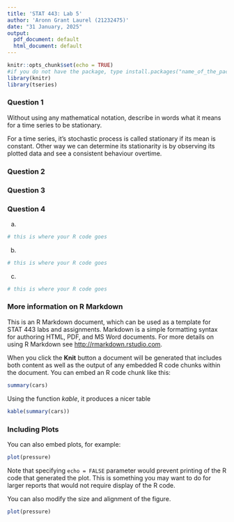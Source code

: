 ```yaml
---
title: 'STAT 443: Lab 5'
author: 'Aronn Grant Laurel (21232475)'
date: "31 January, 2025"
output:
  pdf_document: default
  html_document: default
---
```


```r
knitr::opts_chunk$set(echo = TRUE)
#if you do not have the package, type install.packages("name_of_the_package")
library(knitr)
library(tseries)
```

### Question 1
Without using any mathematical notation, describe in words what it means for a time series to be stationary. 

For a time series, it's stochastic process is called stationary if its mean is 
constant. Other way we can determine its stationarity is by observing its plotted
data and see a consistent behaviour overtime.



### Question 2




### Question 3




### Question 4

(a) 

```r
# this is where your R code goes
```


(b)

```r
# this is where your R code goes
```


(c)

```r
# this is where your R code goes
```



### More information on R Markdown

This is an R Markdown document, which can be used as a template for STAT 443 labs and assignments. Markdown is a simple formatting syntax for authoring HTML, PDF, and MS Word documents. For more details on using R Markdown see <http://rmarkdown.rstudio.com>.

When you click the **Knit** button a document will be generated that includes both content as well as the output of any embedded R code chunks within the document. You can embed an R code chunk like this:

```r
summary(cars)
```

Using the function *kable*, it produces a nicer table
```r
kable(summary(cars))
```

### Including Plots

You can also embed plots, for example:

```r
plot(pressure)
```

Note that specifying `echo = FALSE` parameter would prevent printing of the R code that generated the plot. This is something you may want to do for larger reports that would not require display of the R code.

You can also modify the size and alignment of the figure.
```r
plot(pressure)
```